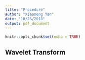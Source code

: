 ```yaml
---
title: "Procedure"
author: "Xiaomeng Yan"
date: "10/26/2018"
output: pdf_document
---
```


```r
knitr::opts_chunk$set(echo = TRUE)
```

## Wavelet Transform



